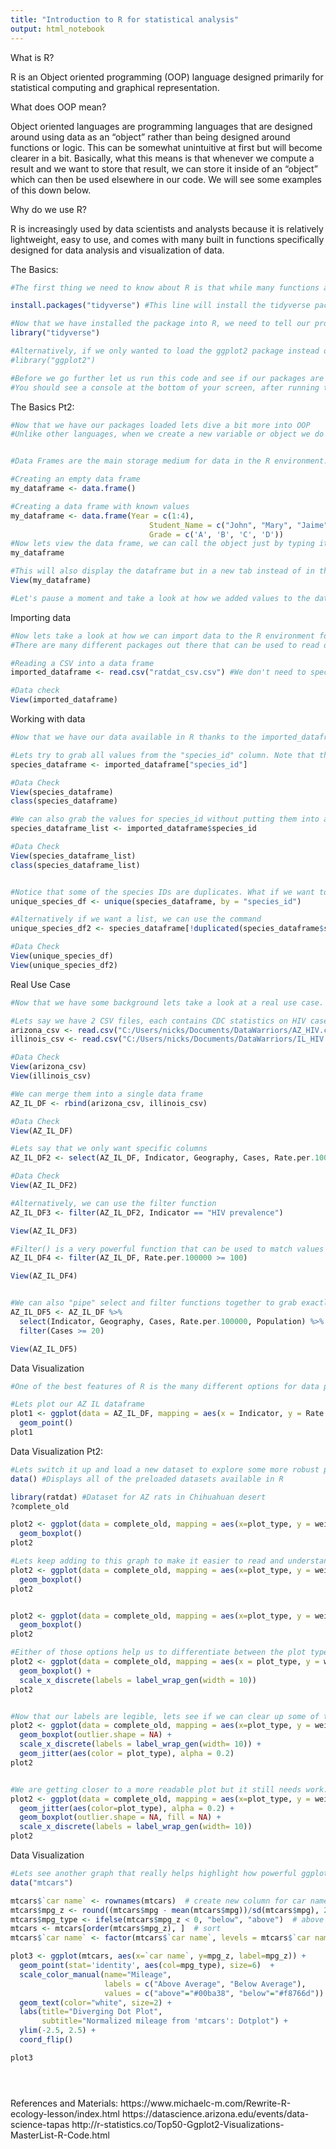 ---
title: "Introduction to R for statistical analysis"
output: html_notebook
---

What is R?

R is an Object oriented programming (OOP) language designed primarily for statistical computing and graphical representation.  

What does OOP mean?

Object oriented languages are programming languages that are designed around using data as an "object" rather than being designed around functions or logic. This can be somewhat unintuitive at first but will become clearer in a bit. Basically, what this means is that whenever we compute a result and we want to store that result, we can store it inside of an "object" which can then be used elsewhere in our code. We will see some examples of this down below. 

Why do we use R?

R is increasingly used by data scientists and analysts because it is relatively lightweight, easy to use, and comes with many built in functions specifically designed for data analysis and visualization of data. 




The Basics:
```{r}
#The first thing we need to know about R is that while many functions are built into the base R installation, there are many others that are not but these can be easily added to our R environment. Let's start with adding the tidyverse package, which contains the ggplot2 subpackage that we will use later for visualizing our data

install.packages("tidyverse") #This line will install the tidyverse package into the R environment

#Now that we have installed the package into R, we need to tell our program that we plan to use that package in our code
library("tidyverse")

#Alternatively, if we only wanted to load the ggplot2 package instead of the entire tidyverse package we could run
#library("ggplot2")

#Before we go further let us run this code and see if our packages are added correctly. You can run this block of code using the run button at the top right of editor, or by hitting ctrl + enter on your keyboard
#You should see a console at the bottom of your screen, after running this code the console should display the line library("tidyverse")
```

The Basics Pt2:
```{r}
#Now that we have our packages loaded lets dive a bit more into OOP
#Unlike other languages, when we create a new variable or object we do not need to specify a data type. You may also notice that instead of using "=" to assign the object we use "<-" 


#Data Frames are the main storage medium for data in the R environment. They work similarly to tables but do have some unique characteristics we will see later

#Creating an empty data frame
my_dataframe <- data.frame()

#Creating a data frame with known values
my_dataframe <- data.frame(Year = c(1:4),
                               Student_Name = c("John", "Mary", "Jaime", "Mark"),
                               Grade = c('A', 'B', 'C', 'D'))
#Now lets view the data frame, we can call the object just by typing its name to see the table displayed in the console. 
my_dataframe

#This will also display the dataframe but in a new tab instead of in the console
View(my_dataframe)

#Let's pause a moment and take a look at how we added values to the data frame. 


```


Importing data
```{r}
#Now lets take a look at how we can import data to the R environment for use
#There are many different packages out there that can be used to read different types of data sheets but the most commonly used format is CSV

#Reading a CSV into a data frame
imported_dataframe <- read.csv("ratdat_csv.csv") #We don't need to specify a file path because our file is located in our project directory

#Data check
View(imported_dataframe)

```



Working with data
```{r}
#Now that we have our data available in R thanks to the imported_dataframe object we can access or change fields

#Lets try to grab all values from the "species_id" column. Note that this returns a data frame containing species_id
species_dataframe <- imported_dataframe["species_id"] 

#Data Check
View(species_dataframe)
class(species_dataframe)

#We can also grab the values for species_id without putting them into a data frame
species_dataframe_list <- imported_dataframe$species_id

#Data Check
View(species_dataframe_list)
class(species_dataframe_list)


#Notice that some of the species IDs are duplicates. What if we want to find out how many unique species we have?
unique_species_df <- unique(species_dataframe, by = "species_id")

#Alternatively if we want a list, we can use the command 
unique_species_df2 <- species_dataframe[!duplicated(species_dataframe$species_id), ]

#Data Check
View(unique_species_df)
View(unique_species_df2)


```




Real Use Case
```{r}
#Now that we have some background lets take a look at a real use case. 

#Lets say we have 2 CSV files, each contains CDC statistics on HIV cases in Native Americans for the year 2020
arizona_csv <- read.csv("C:/Users/nicks/Documents/DataWarriors/AZ_HIV.csv")
illinois_csv <- read.csv("C:/Users/nicks/Documents/DataWarriors/IL_HIV.csv")

#Data Check
View(arizona_csv)
View(illinois_csv)

#We can merge them into a single data frame
AZ_IL_DF <- rbind(arizona_csv, illinois_csv)

#Data Check
View(AZ_IL_DF)

#Lets say that we only want specific columns
AZ_IL_DF2 <- select(AZ_IL_DF, Indicator, Geography, Cases, Rate.per.100000, Population)

#Data Check
View(AZ_IL_DF2)

#Alternatively, we can use the filter function
AZ_IL_DF3 <- filter(AZ_IL_DF2, Indicator == "HIV prevalence")

View(AZ_IL_DF3)

#Filter() is a very powerful function that can be used to match values throughout the data frame
AZ_IL_DF4 <- filter(AZ_IL_DF, Rate.per.100000 >= 100)

View(AZ_IL_DF4)


#We can also "pipe" select and filter functions together to grab exactly the values we want
AZ_IL_DF5 <- AZ_IL_DF %>%
  select(Indicator, Geography, Cases, Rate.per.100000, Population) %>%
  filter(Cases >= 20)

View(AZ_IL_DF5)

```



Data Visualization
```{r}
#One of the best features of R is the many different options for data plotting. We are going to go through several different examples of plots to get a good feel for just some of the many options you have available to you.

#Lets plot our AZ IL dataframe
plot1 <- ggplot(data = AZ_IL_DF, mapping = aes(x = Indicator, y = Rate.per.100000, color = Geography)) +
  geom_point()
plot1

```

Data Visualization Pt2:
```{r}
#Lets switch it up and load a new dataset to explore some more robust plots
data() #Displays all of the preloaded datasets available in R

library(ratdat) #Dataset for AZ rats in Chihuahuan desert
?complete_old

plot2 <- ggplot(data = complete_old, mapping = aes(x=plot_type, y = weight)) +
  geom_boxplot()
plot2

#Lets keep adding to this graph to make it easier to read and understand
plot2 <- ggplot(data = complete_old, mapping = aes(x=plot_type, y = weight, color = plot_type)) +
  geom_boxplot()
plot2


plot2 <- ggplot(data = complete_old, mapping = aes(x=plot_type, y = weight, fill = plot_type)) + 
  geom_boxplot()
plot2

#Either of those options help us to differentiate between the plot types but our labels are a mess
plot2 <- ggplot(data = complete_old, mapping = aes(x = plot_type, y = weight, color = plot_type)) +
  geom_boxplot() + 
  scale_x_discrete(labels = label_wrap_gen(width = 10))
plot2


#Now that our labels are legible, lets see if we can clear up some of these data points
plot2 <- ggplot(data = complete_old, mapping = aes(x=plot_type, y = weight))+
  geom_boxplot(outlier.shape = NA) + 
  scale_x_discrete(labels = label_wrap_gen(width= 10)) +
  geom_jitter(aes(color = plot_type), alpha = 0.2)
plot2


#We are getting closer to a more readable plot but it still needs work. We can change the order of our geom statements to change the order in which they appear on the plot. This allows us to highlight different aspects of our plots
plot2 <- ggplot(data = complete_old, mapping = aes(x=plot_type, y = weight)) +
  geom_jitter(aes(color=plot_type), alpha = 0.2) +
  geom_boxplot(outlier.shape = NA, fill = NA) +
  scale_x_discrete(labels = label_wrap_gen(width= 10))
plot2

```


Data Visualization
```{r}

#Lets see another graph that really helps highlight how powerful ggplot is 
data("mtcars")

mtcars$`car name` <- rownames(mtcars)  # create new column for car names
mtcars$mpg_z <- round((mtcars$mpg - mean(mtcars$mpg))/sd(mtcars$mpg), 2)  # compute normalized mpg
mtcars$mpg_type <- ifelse(mtcars$mpg_z < 0, "below", "above")  # above / below avg flag
mtcars <- mtcars[order(mtcars$mpg_z), ]  # sort
mtcars$`car name` <- factor(mtcars$`car name`, levels = mtcars$`car name`)  # convert to factor to retain sorted order in plot.

plot3 <- ggplot(mtcars, aes(x=`car name`, y=mpg_z, label=mpg_z)) + 
  geom_point(stat='identity', aes(col=mpg_type), size=6)  +
  scale_color_manual(name="Mileage", 
                     labels = c("Above Average", "Below Average"), 
                     values = c("above"="#00ba38", "below"="#f8766d")) + 
  geom_text(color="white", size=2) +
  labs(title="Diverging Dot Plot", 
       subtitle="Normalized mileage from 'mtcars': Dotplot") + 
  ylim(-2.5, 2.5) +
  coord_flip()

plot3





```





References and Materials:
https://www.michaelc-m.com/Rewrite-R-ecology-lesson/index.html
https://datascience.arizona.edu/events/data-science-tapas
http://r-statistics.co/Top50-Ggplot2-Visualizations-MasterList-R-Code.html
